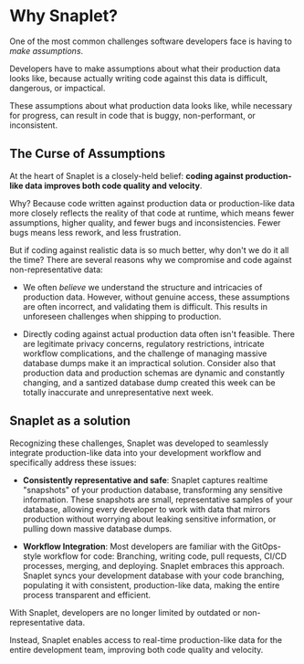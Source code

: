 # Why Snaplet?

One of the most common challenges software developers face is having to *make assumptions*. 

Developers have to make assumptions about what their production data looks like, because actually writing code against this data is difficult, dangerous, or impactical. 

These assumptions about what production data looks like, while necessary for progress, can result in code that is buggy, non-performant, or inconsistent.  

## The Curse of Assumptions

At the heart of Snaplet is a closely-held belief: **coding against production-like data improves both code quality and velocity**. 

Why? Because code written against production data or production-like data more closely reflects the reality of that code at runtime, which means fewer assumptions, higher quality, and fewer bugs and inconsistencies. Fewer bugs means less rework, and less frustration. 

But if coding against realistic data is so much better, why don't we do it all the time? There are several reasons why we compromise and code against non-representative data: 

- We often _believe_ we understand the structure and intricacies of production data. However, without genuine access, these assumptions are often incorrect, and validating them is difficult.  This results in unforeseen challenges when shipping to production.

- Directly coding against actual production data often isn't feasible. There are legitimate privacy concerns, regulatory restrictions, intricate workflow complications, and the challenge of managing massive database dumps make it an impractical solution. Consider also that production data and production schemas are dynamic and constantly changing, and a santized database dump created this week can be totally inaccurate and unrepresentative next week.  


## Snaplet as a solution

Recognizing these challenges, Snaplet was developed to seamlessly integrate production-like data into your development workflow and specifically address these issues:

- **Consistently representative and safe**: Snaplet captures realtime "snapshots" of your production database, transforming any sensitive information. These snapshots are small, representative samples of your database, allowing every developer to work with data that mirrors production without worrying about leaking sensitive information, or pulling down massive database dumps.

- **Workflow Integration**: Most developers are familiar with the GitOps-style workflow for code: Branching, writing code, pull requests, CI/CD processes, merging, and deploying. Snaplet embraces this approach. Snaplet syncs your development database with your code branching, populating it with consistent, production-like data, making the entire process transparent and efficient.

With Snaplet, developers are no longer limited by outdated or non-representative data. 

Instead, Snaplet enables access to real-time production-like data for the entire development team, improving both code quality and velocity.  